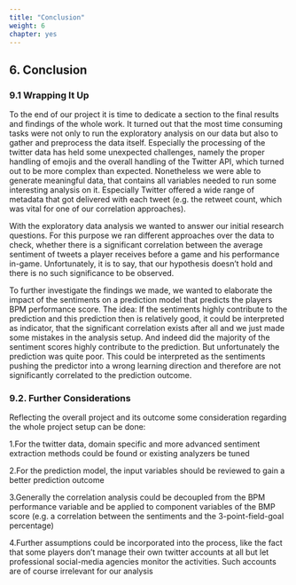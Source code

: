 ```yaml
---
title: "Conclusion"
weight: 6
chapter: yes
---
```


<style>#chapter p {
text-align: justify} #chapter h3 {
text-align: left}
</style>

## 6. Conclusion

### 9.1 Wrapping It Up
To the end of our project it is time to dedicate a section to the final results and findings of the whole work. It turned out that the most time consuming tasks were not only to run the exploratory analysis on our data but also to gather and preprocess the data itself. Especially the processing of the twitter data has held some unexpected challenges, namely the proper handling of emojis and the overall handling of the Twitter API, which turned out to be more complex than expected. Nonetheless we were able to generate meaningful data, that contains all variables needed to run some interesting analysis on it. Especially Twitter offered a wide range of metadata that got delivered with each tweet (e.g. the retweet count, which was vital for one of our correlation approaches).

With the exploratory data analysis we wanted to answer our initial research questions. For this purpose we ran different approaches over the data to check, whether there is a significant correlation between the average sentiment of tweets a player receives before a game and his performance in-game. Unfortunately, it is to say, that our hypothesis doesn't hold and there is no such significance to be observed.

To further investigate the findings we made, we wanted to elaborate the impact of the sentiments on a prediction model that predicts the players BPM performance score. The idea: If the sentiments highly contribute to the prediction and this prediction then is relatively good, it could be interpreted as indicator, that the significant correlation exists after all and we just made some mistakes in the analysis setup. And indeed did the majority of the sentiment scores highly contribute to the prediction. But unfortunately the prediction was quite poor. This could be interpreted as the sentiments pushing the predictor into a wrong learning direction and therefore are not significantly correlated to the prediction outcome.

### 9.2. Further Considerations
Reflecting the overall project and its outcome some consideration regarding the whole project setup can be done:

1.For the twitter data, domain specific and more advanced sentiment extraction methods could be found or existing analyzers be tuned

2.For the prediction model, the input variables should be reviewed to gain a better prediction outcome

3.Generally the correlation analysis could be decoupled from the BPM performance variable and be applied to component variables of the BMP score (e.g. a correlation between the sentiments and the 3-point-field-goal percentage)

4.Further assumptions could be incorporated into the process, like the fact that some players don't manage their own twitter accounts at all but let professional social-media agencies monitor the activities. Such accounts are of course irrelevant for our analysis
